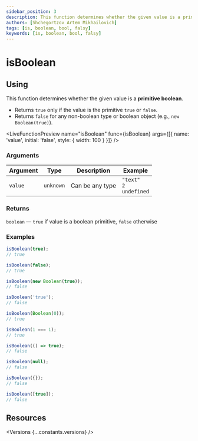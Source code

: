 ```yaml
---
sidebar_position: 3
description: This function determines whether the given value is a primitive boolean.
authors: [Shchegortzov Artem Mikhailovich]
tags: [is, boolean, bool, falsy]
keywords: [is, boolean, bool, falsy]
---
```




# isBoolean

## Using

This function determines whether the given value is a **primitive boolean**.

- Returns `true` only if the value is the primitive `true` or `false`.
- Returns `false` for any non-boolean type or boolean object (e.g., `new Boolean(true)`).

<LiveFunctionPreview
  name="isBoolean"
  func={isBoolean}
  args={[{ name: 'value', initial: 'false', style: { width: 100 } }]}
/>

### Arguments

| Argument | Type      | Description     | Example                                |
| -------- | --------- | --------------- | -------------------------------------- |
| `value`  | `unknown` | Can be any type | `"text"` <br /> `2` <br /> `undefined` |

### Returns

`boolean` — `true` if value is a boolean primitive, `false` otherwise

### Examples

```js
isBoolean(true);
// true

isBoolean(false);
// true

isBoolean(new Boolean(true));
// false

isBoolean('true');
// false

isBoolean(Boolean(0));
// true

isBoolean(1 === 1);
// true

isBoolean(() => true);
// false

isBoolean(null);
// false

isBoolean({});
// false

isBoolean([true]);
// false
```

## Resources

<Versions {...constants.versions} />

<div style={{ display: 'flex', gap: 20 }}>
  <GitHubResourceButton linkPath={constants.resourceLinkPath} />
  <CodeSandboxResourceButton link={constants.codeSandboxLink} />
</div>
